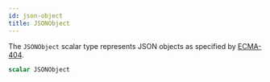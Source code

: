 ```yaml
---
id: json-object
title: JSONObject
---
```


The `JSONObject` scalar type represents JSON objects as specified by [ECMA-404](http://www.ecma-international.org/publications/files/ECMA-ST/ECMA-404.pdf).

```graphql
scalar JSONObject
```
